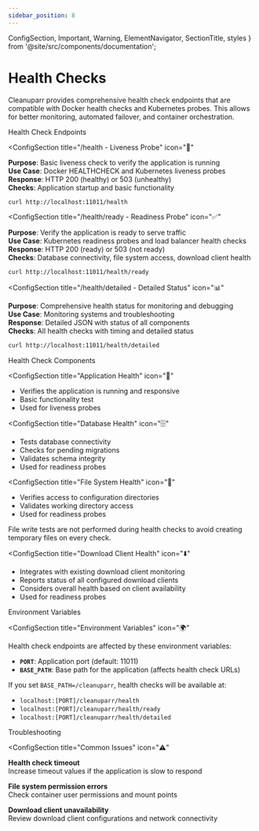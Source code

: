```yaml
---
sidebar_position: 8
---
```


  ConfigSection,
  Important,
  Warning,
  ElementNavigator,
  SectionTitle,
  styles
} from '@site/src/components/documentation';

# Health Checks

Cleanuparr provides comprehensive health check endpoints that are compatible with Docker health checks and Kubernetes probes. This allows for better monitoring, automated failover, and container orchestration.

<ElementNavigator />

<div className={styles.documentationPage}>

<div className={styles.section}>

<SectionTitle icon="🏥">Health Check Endpoints</SectionTitle>

<ConfigSection
  title="/health - Liveness Probe"
  icon="💓"
>

**Purpose**: Basic liveness check to verify the application is running  
**Use Case**: Docker HEALTHCHECK and Kubernetes liveness probes  
**Response**: HTTP 200 (healthy) or 503 (unhealthy)  
**Checks**: Application startup and basic functionality

```bash
curl http://localhost:11011/health
```

</ConfigSection>

<ConfigSection
  title="/health/ready - Readiness Probe"
  icon="✅"
>

**Purpose**: Verify the application is ready to serve traffic  
**Use Case**: Kubernetes readiness probes and load balancer health checks  
**Response**: HTTP 200 (ready) or 503 (not ready)  
**Checks**: Database connectivity, file system access, download client health

```bash
curl http://localhost:11011/health/ready
```

</ConfigSection>

<ConfigSection
  title="/health/detailed - Detailed Status"
  icon="📊"
>

**Purpose**: Comprehensive health status for monitoring and debugging  
**Use Case**: Monitoring systems and troubleshooting  
**Response**: Detailed JSON with status of all components  
**Checks**: All health checks with timing and detailed status

```bash
curl http://localhost:11011/health/detailed
```

</ConfigSection>

</div>

<div className={styles.section}>

<SectionTitle icon="🔍">Health Check Components</SectionTitle>

<ConfigSection
  title="Application Health"
  icon="🚀"
>

- Verifies the application is running and responsive
- Basic functionality test
- Used for liveness probes

</ConfigSection>

<ConfigSection
  title="Database Health"
  icon="🗄️"
>

- Tests database connectivity
- Checks for pending migrations
- Validates schema integrity
- Used for readiness probes

</ConfigSection>

<ConfigSection
  title="File System Health"
  icon="📁"
>

- Verifies access to configuration directories
- Validates working directory access
- Used for readiness probes

<Important>
File write tests are not performed during health checks to avoid creating temporary files on every check.
</Important>

</ConfigSection>

<ConfigSection
  title="Download Client Health"
  icon="⬇️"
>

- Integrates with existing download client monitoring
- Reports status of all configured download clients
- Considers overall health based on client availability
- Used for readiness probes

</ConfigSection>

</div>

<div className={styles.section}>

<SectionTitle icon="🐳">Environment Variables</SectionTitle>

<ConfigSection
  title="Environment Variables"
  icon="🌍"
>

Health check endpoints are affected by these environment variables:

- **`PORT`**: Application port (default: 11011)
- **`BASE_PATH`**: Base path for the application (affects health check URLs)

If you set `BASE_PATH=/cleanuparr`, health checks will be available at:
- `localhost:[PORT]/cleanuparr/health`
- `localhost:[PORT]/cleanuparr/health/ready`
- `localhost:[PORT]/cleanuparr/health/detailed`

</ConfigSection>

</div>

<div className={styles.section}>

<SectionTitle icon="🔧">Troubleshooting</SectionTitle>

<ConfigSection
  title="Common Issues"
  icon="⚠️"
>

**Health check timeout**  
Increase timeout values if the application is slow to respond

**File system permission errors**  
Check container user permissions and mount points

**Download client unavailability**  
Review download client configurations and network connectivity

</ConfigSection>

</div>

</div> 
